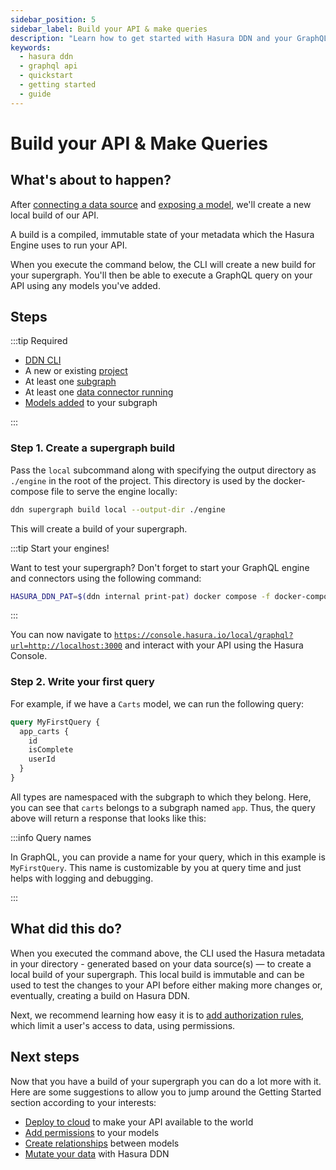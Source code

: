 ```yaml
---
sidebar_position: 5
sidebar_label: Build your API & make queries
description: "Learn how to get started with Hasura DDN and your GraphQL API."
keywords:
  - hasura ddn
  - graphql api
  - quickstart
  - getting started
  - guide
---
```



# Build your API & Make Queries

## What's about to happen?

After [connecting a data source](/getting-started/connect-to-data/01-connect-a-source.mdx) and
[exposing a model](/getting-started/connect-to-data/03-add-source-entities.mdx), we'll create a new local build of
our API.

A build is a compiled, immutable state of your metadata which the Hasura Engine uses to run your API.

When you execute the command below, the CLI will create a new build for your supergraph. You'll then be able to execute
a GraphQL query on your API using any models you've added.

## Steps

:::tip Required

- [DDN CLI](/getting-started/00-prerequisites.mdx)
- A new or existing [project](/getting-started/deployment/01-create-a-project.mdx)
- At least one [subgraph](/getting-started/02-init-subgraph.mdx)
- At least one [data connector running](/getting-started/connect-to-data/01-connect-a-source.mdx)
- [Models added](/getting-started/connect-to-data/03-add-source-entities.mdx) to your subgraph

:::

### Step 1. Create a supergraph build

Pass the `local` subcommand along with specifying the output directory as `./engine` in the root of the project. This
directory is used by the docker-compose file to serve the engine locally:

```bash
ddn supergraph build local --output-dir ./engine
```

This will create a build of your supergraph.

:::tip Start your engines!

Want to test your supergraph? Don't forget to start your GraphQL engine and connectors using the following command:

```bash
HASURA_DDN_PAT=$(ddn internal print-pat) docker compose -f docker-compose.hasura.yaml watch
```

:::

You can now navigate to
[`https://console.hasura.io/local/graphql?url=http://localhost:3000`](https://console.hasura.io/local/graphql?url=http://localhost:3000)
and interact with your API using the Hasura Console.

### Step 2. Write your first query

For example, if we have a `Carts` model, we can run the following query:

```graphql
query MyFirstQuery {
  app_carts {
    id
    isComplete
    userId
  }
}
```

All types are namespaced with the subgraph to which they belong. Here, you can see that `carts` belongs to a
subgraph named `app`. Thus, the query above will return a response that looks like this:

<Thumbnail src="/img/get-started/beta/console_simple-carts-query.png" alt="Simple query with carts" width="1000px" />

:::info Query names

In GraphQL, you can provide a name for your query, which in this example is `MyFirstQuery`. This name is customizable by
you at query time and just helps with logging and debugging.

:::

## What did this do?

When you executed the command above, the CLI used the Hasura metadata in your directory - generated based on your data
source(s) — to create a local build of your supergraph. This local build is immutable and can be used to test the
changes to your API before either making more changes or, eventually, creating a build on Hasura DDN.

Next, we recommend learning how easy it is to [add authorization rules](/getting-started/06-add-permissions.mdx), which
limit a user's access to data, using permissions.

## Next steps

Now that you have a build of your supergraph you can do a lot more with it. Here are some suggestions to allow you
to jump around the Getting Started section according to your interests:
- [Deploy to cloud](/getting-started/deployment/index.mdx) to make your API available to the world
- [Add permissions](/getting-started/06-add-permissions.mdx) to your models
- [Create relationships](/getting-started/08-create-a-relationship.mdx) between models
- [Mutate your data](/getting-started/09-mutate-data.mdx) with Hasura DDN
